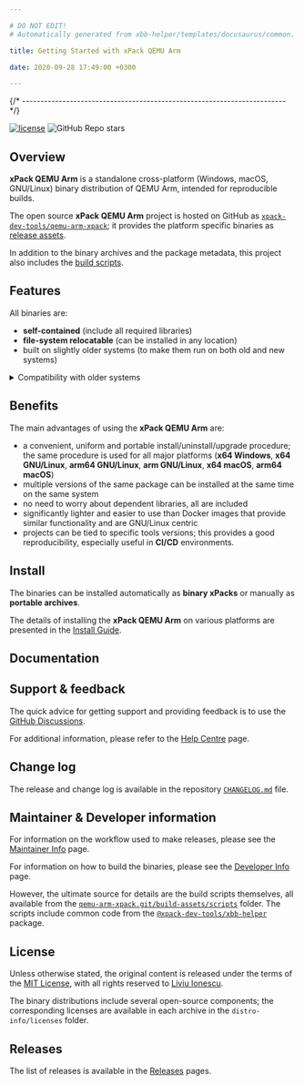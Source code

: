 ```yaml
---

# DO NOT EDIT!
# Automatically generated from xbb-helper/templates/docusaurus/common.

title: Getting Started with xPack QEMU Arm

date: 2020-09-28 17:49:00 +0300

---
```



{/* ------------------------------------------------------------------------ */}

[![license](https://img.shields.io/github/license/xpack-dev-tools/qemu-arm-xpack)](https://github.com/xpack-dev-tools/qemu-arm-xpack/blob/xpack/LICENSE)
![GitHub Repo stars](https://img.shields.io/github/stars/xpack-dev-tools/qemu-arm-xpack)

## Overview

**xPack QEMU Arm** is a standalone cross-platform (Windows, macOS, GNU/Linux)
binary distribution of QEMU Arm,
intended for reproducible builds.

<Overview/>

The open source **xPack QEMU Arm** project is hosted on GitHub as
[`xpack-dev-tools/qemu-arm-xpack`](https://github.com/xpack-dev-tools/qemu-arm-xpack);
it provides the platform specific binaries as
[release assets](https://github.com/xpack-dev-tools/qemu-arm-xpack/releases).

In addition to the binary archives and the package metadata,
this project also includes the
[build scripts](https://github.com/xpack-dev-tools/qemu-arm-xpack/tree/xpack/build-assets/scripts).

<UpgradeNotice/>

## Features

All binaries are:

- **self-contained** (include all required libraries)
- **file-system relocatable** (can be installed in any location)
- built on slightly older systems (to make them run on both old and new systems)

<details>
<summary>Compatibility with older systems</summary>

Given that most operating systems maintain significant compatibility
with older versions, building an application on an older system ensures
that the same binary can run on newer versions. Conversely, building an
application on a newer system may utilize library features that are
not available in older versions, making backward compatibility less
feasible.

</details>

## Benefits

The main advantages of using the **xPack QEMU Arm** are:

- a convenient, uniform and portable install/uninstall/upgrade procedure;
  the same procedure is used for all major
  platforms (**x64 Windows**,
  **x64 GNU/Linux**,
  **arm64 GNU/Linux**,
  **arm GNU/Linux**,
  **x64 macOS**,
  **arm64 macOS**)
- multiple versions of the same package can be installed at the same time on
  the same system
- no need to worry about dependent libraries, all are included
- significantly lighter and easier to use than Docker images that provide
  similar functionality and are GNU/Linux centric
- projects can be tied to specific tools versions; this provides a good
  reproducibility, especially useful in **CI/CD** environments.

<Compatibility/>

## Install

The binaries can be installed automatically as **binary xPacks** or manually as
**portable archives**.

The details of installing the **xPack QEMU Arm** on various platforms are
presented in the
[Install Guide](/docs/install/).

## Documentation

<Documentation/>

<ReleaseSchedule/>

## Support & feedback

The quick advice for getting support and providing feedback is to use the
[GitHub Discussions](https://github.com/xpack-dev-tools/qemu-arm-xpack/discussions/).

For additional information, please refer to the
[Help Centre](/docs/support/) page.

## Change log

The release and change log is available in the repository
[`CHANGELOG.md`](https://github.com/xpack-dev-tools/qemu-arm-xpack/blob/xpack/CHANGELOG.md) file.

## Maintainer & Developer information

For information on the workflow used to make releases, please see the
[Maintainer Info](/docs/maintainer/) page.

For information on how to build the binaries, please see the
[Developer Info](/docs/developer/) page.

However, the ultimate source for details are the build scripts themselves,
all available from the
[`qemu-arm-xpack.git/build-assets/scripts`](https://github.com/xpack-dev-tools/qemu-arm-xpack/tree/xpack/build-assets/scripts/)
folder. The scripts include common code from the [`@xpack-dev-tools/xbb-helper`](https://github.com/xpack-dev-tools/xbb-helper-xpack) package.

## License

Unless otherwise stated, the original content is released under the terms of the
[MIT License](https://opensource.org/licenses/mit/),
with all rights reserved to
[Liviu Ionescu](https://github.com/ilg-ul).

The binary distributions include several open-source components; the
corresponding licenses are available in each archive in the
`distro-info/licenses` folder.

## Releases

The list of releases is available in the [Releases](/docs/releases/) pages.

<More/>
